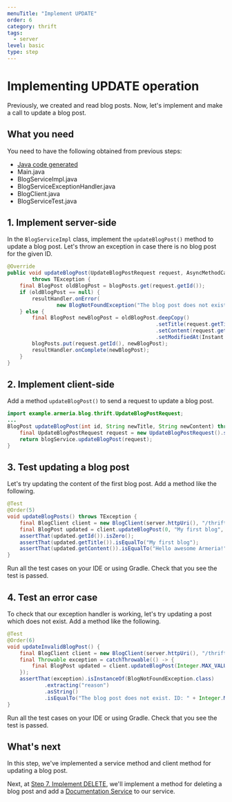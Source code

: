 ```yaml
---
menuTitle: "Implement UPDATE"
order: 6
category: thrift
tags:
  - server
level: basic
type: step
---
```


# Implementing UPDATE operation

Previously, we created and read blog posts.
Now, let's implement and make a call to update a blog post.

<TutorialSteps current={6} />

## What you need

You need to have the following obtained from previous steps:

- [Java code generated](/tutorials/thrift/blog/create-service#2-compile-the-thrift-file)
- Main.java
- BlogServiceImpl.java
- BlogServiceExceptionHandler.java
- BlogClient.java
- BlogServiceTest.java

## 1. Implement server-side

In the `BlogServiceImpl` class, implement the `updateBlogPost()` method to update a blog post.
Let's throw an exception in case there is no blog post for the given ID.

```java filename=BlogServiceImpl.java
@Override
public void updateBlogPost(UpdateBlogPostRequest request, AsyncMethodCallback<BlogPost> resultHandler)
        throws TException {
    final BlogPost oldBlogPost = blogPosts.get(request.getId());
    if (oldBlogPost == null) {
        resultHandler.onError(
                new BlogNotFoundException("The blog post does not exist. ID: " + request.getId()));
    } else {
        final BlogPost newBlogPost = oldBlogPost.deepCopy()
                                                .setTitle(request.getTitle())
                                                .setContent(request.getContent())
                                                .setModifiedAt(Instant.now().toEpochMilli());
        blogPosts.put(request.getId(), newBlogPost);
        resultHandler.onComplete(newBlogPost);
    }
}
```

## 2. Implement client-side

Add a method `updateBlogPost()` to send a request to update a blog post.

```java filename=BlogClient.java
import example.armeria.blog.thrift.UpdateBlogPostRequest;
...
BlogPost updateBlogPost(int id, String newTitle, String newContent) throws TException {
    final UpdateBlogPostRequest request = new UpdateBlogPostRequest().setId(id).setTitle(newTitle).setContent(newContent);
    return blogService.updateBlogPost(request);
}
```

## 3. Test updating a blog post

Let's try updating the content of the first blog post.
Add a method like the following.

```java filename=BlogServiceTest.java
@Test
@Order(5)
void updateBlogPosts() throws TException {
    final BlogClient client = new BlogClient(server.httpUri(), "/thrift");
    final BlogPost updated = client.updateBlogPost(0, "My first blog", "Hello awesome Armeria!");
    assertThat(updated.getId()).isZero();
    assertThat(updated.getTitle()).isEqualTo("My first blog");
    assertThat(updated.getContent()).isEqualTo("Hello awesome Armeria!");
}
```

Run all the test cases on your IDE or using Gradle.
Check that you see the test is passed.

## 4. Test an error case

To check that our exception handler is working, let's try updating a post which does not exist.
Add a method like the following.

```java filename=BlogServiceTest.java
@Test
@Order(6)
void updateInvalidBlogPost() {
    final BlogClient client = new BlogClient(server.httpUri(), "/thrift");
    final Throwable exception = catchThrowable(() -> {
        final BlogPost updated = client.updateBlogPost(Integer.MAX_VALUE, "My first blog", "Hello awesome Armeria!");
    });
    assertThat(exception).isInstanceOf(BlogNotFoundException.class)
            .extracting("reason")
            .asString()
            .isEqualTo("The blog post does not exist. ID: " + Integer.MAX_VALUE);
}
```

Run all the test cases on your IDE or using Gradle.
Check that you see the test is passed.

## What's next

In this step, we've implemented a service method and client method for updating a blog post.

Next, at [Step 7. Implement DELETE](/tutorials/thrift/blog/implement-delete), we'll implement a method for deleting a blog post and add a [Documentation Service](/docs/server-docservice) to our service.

<TutorialSteps current={6} />
